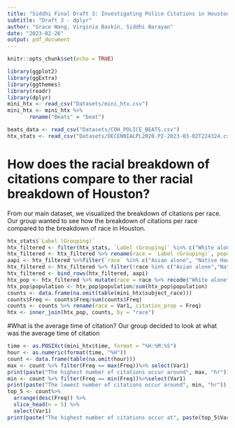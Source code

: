 ```yaml
---
title: "Siddhi Final Draft 3: Investigating Police Citations in Houston"
subtitle: "Draft 3 - dplyr"
author: "Grace Wang, Virginia Baskin, Siddhi Narayan"
date: "2023-02-26"
output: pdf_document
---
```

```r
knitr::opts_chunk$set(echo = TRUE)
```

```r

library(ggplot2)
library(ggExtra)
library(ggthemes)
library(readr)
library(dplyr)
mini_htx <- read_csv("Datasets/mini_htx.csv")
mini_htx <- mini_htx %>% 
       rename("Beats" = "beat")

beats_data <- read_csv("Datasets/COH_POLICE_BEATS.csv")
htx_stats <- read_csv("Datasets/DECENNIALPL2020.P2-2023-03-02T224324.csv")
```
# How does the racial breakdown of citations compare to ther racial breakdown of Houston?
From our main dataset, we visualized the breakdown of citations per race. Our group wanted to see how the breakdown of citations per race compared to the breakdown of race in Houston.
```r
htx_stats$`Label (Grouping)`
htx_filtered <- filter(htx_stats, `Label (Grouping)` %in% c("White alone","Black or African American alone", "American Indian and Alaska Native alone", "Asian alone", "Native Hawaiian and Other Pacific Islander alone","Some Other Race alone"))
htx_filtered <- htx_filtered %>% rename(race = `Label (Grouping)`, population = `Houston city, Texas`)
aapi <- htx_filtered %>%filter(`race` %in% c("Asian alone", "Native Hawaiian and Other Pacific Islander alone"))%>% summarize(race = "asian/pacific islander", population = sum(`population`))
htx_filtered <- htx_filtered %>% filter(!race %in% c("Asian alone","Native Hawaiian and Other Pacific Islander alone"))
htx_filtered <- bind_rows(htx_filtered, aapi)
htx_pop <- htx_filtered %>% mutate(race = race %>% recode("White alone" = "white", "Black or African American alone" = "black", "American Indian and Alaska Native alone" = "american indian/alaska native", "Some Other Race alone" = "other"))
htx_pop$population <- htx_pop$population/sum(htx_pop$population)
counts <- data.frame(na.omit(table(mini_htx$subject_race)))
counts$Freq <- counts$Freq/sum(counts$Freq)
counts <- counts %>% rename(race = Var1, citation_prop = Freq)
htx <- inner_join(htx_pop, counts, by = "race")

```
#What is the average time of citation?
Our group decided to look at what was the average time of citation

```r
time <- as.POSIXct(mini_htx$time, format = "%H:%M:%S")
hour <- as.numeric(format(time, "%H"))
count <- data.frame(table(na.omit(hour)))
max <- count %>% filter(Freq == max(Freq))%>% select(Var1)
print(paste("The highest number of citations occur around", max, "hr"))
min <- count %>% filter(Freq == min(Freq))%>%select(Var1)
print(paste("The lowest number of citations occur around", min, "hr"))
top_5 <- count%>%
  arrange(desc(Freq)) %>%
  slice_head(n = 5) %>%
  select(Var1)
print(paste("The highest number of citations occur at", paste(top_5$Var1, collapse = ", "), "hr"))

```